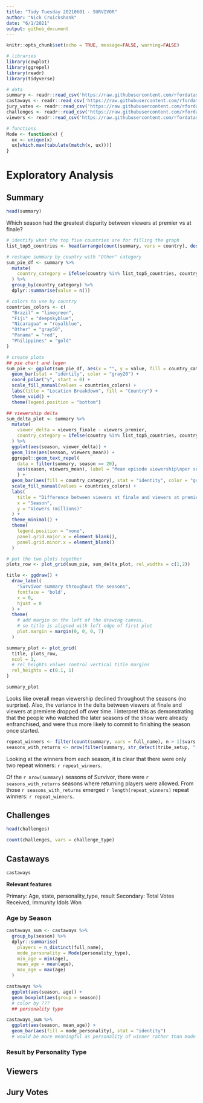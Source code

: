 ```yaml
---
title: "Tidy Tuesday 20210601 - SURVIVOR"
author: "Nick Cruickshank"
date: "6/1/2021"
output: github_document
---
```


```r
knitr::opts_chunk$set(echo = TRUE, message=FALSE, warning=FALSE)
```

```r
# libraries
library(cowplot)
library(ggrepel)
library(readr)
library(tidyverse)
```

```r
# data
summary <- readr::read_csv('https://raw.githubusercontent.com/rfordatascience/tidytuesday/master/data/2021/2021-06-01/summary.csv')
castaways <- readr::read_csv('https://raw.githubusercontent.com/rfordatascience/tidytuesday/master/data/2021/2021-06-01/castaways.csv')
jury_votes <- readr::read_csv('https://raw.githubusercontent.com/rfordatascience/tidytuesday/master/data/2021/2021-06-01/jury_votes.csv')
challenges <- readr::read_csv('https://raw.githubusercontent.com/rfordatascience/tidytuesday/master/data/2021/2021-06-01/challenges.csv')
viewers <- readr::read_csv('https://raw.githubusercontent.com/rfordatascience/tidytuesday/master/data/2021/2021-06-01/viewers.csv')
```

```r
# functions
Mode <- function(x) {
  ux <- unique(x)
  ux[which.max(tabulate(match(x, ux)))]
}
```

# Exploratory Analysis

## Summary

```r
head(summary)
```

Which season had the greatest disparity between viewers at premier vs at finale?

```r
# identify what the top five countries are for filling the graph
list_top5_countries <- head(arrange(count(summary, vars = country), desc(n)), 5)$vars

# reshape summary by country with "Other" category
sum_pie_df <- summary %>%
  mutate(
    country_category = ifelse(country %in% list_top5_countries, country, "Other")
  ) %>%
  group_by(country_category) %>%
  dplyr::summarise(value = n())

# colors to use by country
countries_colors <- c(
  "Brazil" = "limegreen",
  "Fiji" = "deepskyblue",
  "Nicaragua" = "royalblue",
  "Other" = "gray50",
  "Panama" = "red",
  "Philippines" = "gold"
)

# create plots
## pie chart and legen
sum_pie <- ggplot(sum_pie_df, aes(x = "", y = value, fill = country_category)) + 
  geom_bar(stat = "identity", color = "gray20") + 
  coord_polar("y", start = 0) + 
  scale_fill_manual(values = countries_colors) + 
  labs(title = "Location Breakdown", fill = "Country") +
  theme_void() + 
  theme(legend.position = "bottom")

## viewership delta
sum_delta_plot <- summary %>%
  mutate(
    viewer_delta = viewers_finale - viewers_premier,
    country_category = ifelse(country %in% list_top5_countries, country, "Other")
  ) %>%
  ggplot(aes(season, viewer_delta)) + 
  geom_line(aes(season, viewers_mean)) +
  ggrepel::geom_text_repel(
    data = filter(summary, season == 20),
    aes(season, viewers_mean), label = "Mean episode viewership\nper season"
    ) +
  geom_bar(aes(fill = country_category), stat = "identity", color = "gray20") +
  scale_fill_manual(values = countries_colors) +
  labs(
    title = "Difference between viewers at finale and viewers at premiere",
    x = "Season",
    y = "Viewers (millions)"
  ) + 
  theme_minimal() +
  theme(
    legend.position = "none",
    panel.grid.major.x = element_blank(),
    panel.grid.minor.x = element_blank()
  )

# put the two plots together
plots_row <- plot_grid(sum_pie, sum_delta_plot, rel_widths = c(1,2))

title <- ggdraw() + 
  draw_label(
    "Survivor summary throughout the seasons",
    fontface = 'bold',
    x = 0,
    hjust = 0
  ) +
  theme(
    # add margin on the left of the drawing canvas,
    # so title is aligned with left edge of first plot
    plot.margin = margin(0, 0, 0, 7)
  )

summary_plot <- plot_grid(
  title, plots_row,
  ncol = 1,
  # rel_heights values control vertical title margins
  rel_heights = c(0.1, 1)
)

summary_plot
```

Looks like overall mean viewership declined throughout the seasons (no surprise). Also, the variance in the delta between viewers at finale and viewers at premiere dropped off over time. I interpret this as demonstrating that the people who watched the later seasons of the show were already enfranchised, and were thus more likely to commit to finishing the season once started.

```r
repeat_winners <- filter(count(summary, vars = full_name), n > 1)$vars
seasons_with_returns <- nrow(filter(summary, str_detect(tribe_setup, "(returning|past)")))
```

Looking at the winners from each season, it is clear that there were only two repeat winners: `r repeat_winners`.

Of the `r nrow(summary)` seasons of Survivor, there were `r seasons_with_returns` seasons where returning players were allowed. From those `r seasons_with_returns` emerged `r length(repeat_winners)` repeat winners: `r repeat_winners`.

## Challenges

```r
head(challenges)
```

```r
count(challenges, vars = challenge_type)
```

## Castaways

```r
castaways
```

__Relevant features__

Primary: Age, state, personality_type, result
Secondary: Total Votes Received, Immunity Idols Won

### Age by Season

```r
castaways_sum <- castaways %>%
  group_by(season) %>%
  dplyr::summarise(
    players = n_distinct(full_name),
    mode_personality = Mode(personality_type),
    min_age = min(age),
    mean_age = mean(age),
    max_age = max(age)
  )
```

```r
castaways %>%
  ggplot(aes(season, age)) + 
  geom_boxplot(aes(group = season))
  # color by ???
  ## personality type
```

```r
castaways_sum %>%
  ggplot(aes(season, mean_age)) + 
  geom_bar(aes(fill = mode_personality), stat = "identity")
  # would be more meaningful as personality of winner rather than mode personality
```


### Result by Personality Type



## Viewers

## Jury Votes



